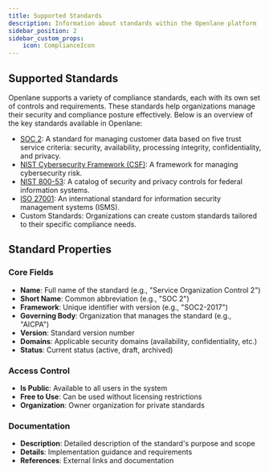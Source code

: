 ```yaml
---
title: Supported Standards
description: Information about standards within the Openlane platform
sidebar_position: 2
sidebar_custom_props:
    icon: ComplianceIcon
---
```


## Supported Standards

Openlane supports a variety of compliance standards, each with its own set of controls and requirements. These standards help organizations manage their security and compliance posture effectively. Below is an overview of the key standards available in Openlane:

- [SOC 2](soc2/overview): A standard for managing customer data based on five trust service criteria: security, availability, processing integrity, confidentiality, and privacy.
- [NIST Cybersecurity Framework (CSF)](nist/csf/overview): A framework for managing cybersecurity risk.
- [NIST 800-53](nist/80053/revision5): A catalog of security and privacy controls for federal information systems.
- [ISO 27001](iso27001/overview): An international standard for information security management systems (ISMS).
- Custom Standards: Organizations can create custom standards tailored to their specific compliance needs.

## Standard Properties

### Core Fields
- **Name**: Full name of the standard (e.g., "Service Organization Control 2")
- **Short Name**: Common abbreviation (e.g., "SOC 2")
- **Framework**: Unique identifier with version (e.g., "SOC2-2017")
- **Governing Body**: Organization that manages the standard (e.g., "AICPA")
- **Version**: Standard version number
- **Domains**: Applicable security domains (availability, confidentiality, etc.)
- **Status**: Current status (active, draft, archived)

### Access Control
- **Is Public**: Available to all users in the system
- **Free to Use**: Can be used without licensing restrictions
- **Organization**: Owner organization for private standards

### Documentation
- **Description**: Detailed description of the standard's purpose and scope
- **Details**: Implementation guidance and requirements
- **References**: External links and documentation